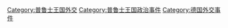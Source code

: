 [[Category:普鲁士王国外交|Category:普鲁士王国外交]]
[[Category:普鲁士王国政治事件|Category:普鲁士王国政治事件]]
[[Category:德国外交事件|Category:德国外交事件]]